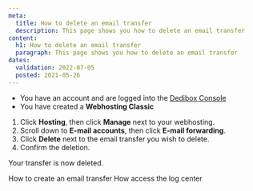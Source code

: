 ```yaml
---
meta:
  title: How to delete an email transfer
  description: This page shows you how to delete an email transfer
content:
  h1: How to delete an email transfer
  paragraph: This page shows you how to delete an email transfer
dates:
  validation: 2022-07-05
  posted: 2021-05-26
---
```


<Message type="requirement">

  - You have an account and are logged into the [Dedibox Console](https://console.online.net)
  - You have created a **Webhosting Classic**

</Message>

1. Click **Hosting**, then click **Manage** next to your webhosting. 
2. Scroll down to **E-mail accounts**, then click **E-mail forwarding**. 
3. Click **Delete** next to the email transfer you wish to delete. 
4. Confirm the deletion. 

<Message type="note">

Your transfer is now deleted.

</Message>

<Navigation title="See Also">
  <PreviousButton to="/webhosting/classic/how-to/create-email-transfer/">How to create an email transfer</PreviousButton>
  <NextButton to="/webhosting/classic/how-to/access-logcenter/">How access the log center</NextButton>
</Navigation> 
